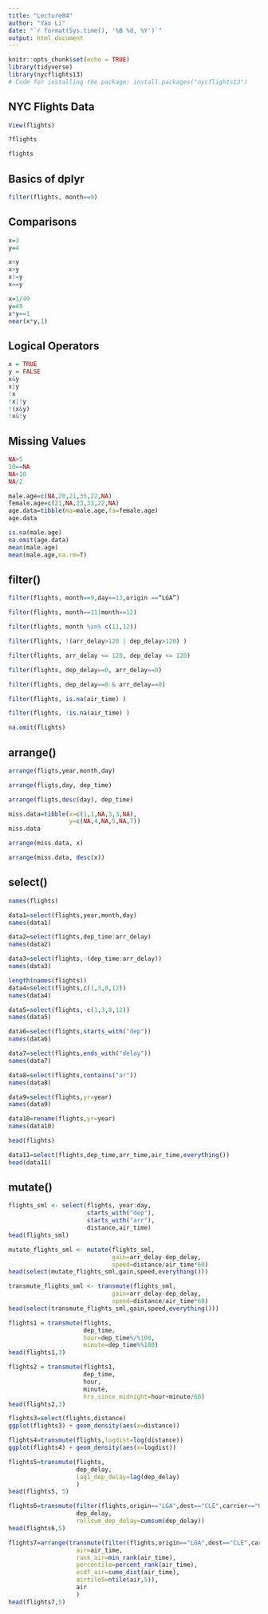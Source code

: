 ```yaml
---
title: "Lecture04"
author: "Yao Li"
date: "`r format(Sys.time(), '%B %d, %Y')`"
output: html_document
---
```


```r
knitr::opts_chunk$set(echo = TRUE)
library(tidyverse)
library(nycflights13)
# Code for installing the package: install.packages("nycflights13")
```

## NYC Flights Data

```r
View(flights)
```

```r
?flights
```

```r
flights
```

## Basics of dplyr

```r
filter(flights, month==9)
```

## Comparisons
```r
x=3
y=4
```

```r
x<y
x>y
x!=y
x==y
```

```r
x=1/49
y=49
x*y==1
near(x*y,1)
```

## Logical Operators
```r
x = TRUE
y = FALSE
x&y
x|y
!x
!x|!y
!(x&y)
!x&!y
```

## Missing Values
```r
NA>5
10==NA
NA+10
NA/2
```

```r
male.age=c(NA,20,21,35,22,NA)
female.age=c(21,NA,23,33,22,NA)
age.data=tibble(ma=male.age,fa=female.age)
age.data
```

```r
is.na(male.age)
na.omit(age.data)
mean(male.age)
mean(male.age,na.rm=T)
```

## filter()
```r
filter(flights, month==9,day==13,origin ==“LGA”)
```

```r
filter(flights, month==11|month==12)
```

```r
filter(flights, month %in% c(11,12))
```

```r
filter(flights, !(arr_delay>120 | dep_delay>120) )
```

```r
filter(flights, arr_delay <= 120, dep_delay <= 120)
```

```r
filter(flights, dep_delay==0, arr_delay==0)
```

```r
filter(flights, dep_delay==0 & arr_delay==0)
```

```r
filter(flights, is.na(air_time) )
```

```r
filter(flights, !is.na(air_time) )
```

```r
na.omit(flights)
```

## arrange()
```r
arrange(fligts,year,month,day)
```

```r
arrange(fligts,day, dep_time)
```

```r
arrange(fligts,desc(day), dep_time)
```

```r
miss.data=tibble(x=c(1,1,NA,3,3,NA),
                 y=c(NA,4,NA,5,NA,7))
miss.data
```

```r
arrange(miss.data, x)
```

```r
arrange(miss.data, desc(x))
```

## select()

```r
names(flights)
```

```r
data1=select(flights,year,month,day)
names(data1)
```

```r
data2=select(flights,dep_time:arr_delay)
names(data2)
```

```r
data3=select(flights,-(dep_time:arr_delay))
names(data3)
```

```r
length(names(flights))
data4=select(flights,c(1,3,8,12))
names(data4)
```

```r
data5=select(flights,-c(1,3,8,12))
names(data5)
```

```r
data6=select(flights,starts_with("dep"))
names(data6)
```

```r
data7=select(flights,ends_with("delay"))
names(data7)
```

```r
data8=select(flights,contains("ar"))
names(data8)
```

```r
data9=select(flights,yr=year)
names(data9)
```


```r
data10=rename(flights,yr=year)
names(data10)
```

```r
head(flights)
```

```r
data11=select(flights,dep_time,arr_time,air_time,everything())
head(data11)
```

## mutate()

```r
flights_sml <- select(flights, year:day,
                      starts_with("dep"),
                      starts_with("arr"),
                      distance,air_time)
head(flights_sml)
```

```r
mutate_flights_sml <- mutate(flights_sml,
                             gain=arr_delay-dep_delay,
                             speed=distance/air_time*60)
head(select(mutate_flights_sml,gain,speed,everything()))
```

```r
transmute_flights_sml <- transmute(flights_sml,
                             gain=arr_delay-dep_delay,
                             speed=distance/air_time*60)
head(select(transmute_flights_sml,gain,speed,everything()))
```

```r
flights1 = transmute(flights,
                     dep_time,
                     hour=dep_time%/%100,
                     minute=dep_time%%100)
head(flights1,3)
```

```r
flights2 = transmute(flights1,
                     dep_time,
                     hour,
                     minute,
                     hrs_since_midnight=hour+minute/60)
head(flights2,3)
```

```r
flights3=select(flights,distance)
ggplot(flights3) + geom_density(aes(x=distance))
```


```r
flights4=transmute(flights,logdist=log(distance))
ggplot(flights4) + geom_density(aes(x=logdist))
```

```r
flights5=transmute(flights,
                   dep_delay,
                   lag1_dep_delay=lag(dep_delay)
                   )
head(flights5, 5)
```

```r
flights6=transmute(filter(flights,origin=="LGA",dest=="CLE",carrier=="UA"),
                   dep_delay,
                   rollsum_dep_delay=cumsum(dep_delay))
head(flights6,5)
```

```r
flights7=arrange(transmute(filter(flights,origin=="LGA",dest=="CLE",carrier=="UA"),
                   air=air_time,
                   rank_air=min_rank(air_time),
                   percentile=percent_rank(air_time),
                   ecdf_air=cume_dist(air_time),
                   airtile5=ntile(air,5)),
                   air
                   )
head(flights7,5)
```

